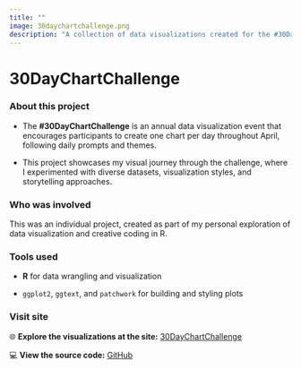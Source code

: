 ```yaml
---
title: ""
image: 30daychartchallenge.png
description: "A collection of data visualizations created for the #30DayChartChallenge, exploring different chart types, styles, and storytelling techniques in R."
---
```


# 30DayChartChallenge

### About this project

-   The **#30DayChartChallenge** is an annual data visualization event that encourages participants to create one chart per day throughout April, following daily prompts and themes.

-   This project showcases my visual journey through the challenge, where I experimented with diverse datasets, visualization styles, and storytelling approaches.

### Who was involved

This was an individual project, created as part of my personal exploration of data visualization and creative coding in R.

### Tools used

-   **R** for data wrangling and visualization

-   `ggplot2`, `ggtext`, and `patchwork` for building and styling plots

### Visit site

🌐 **Explore the visualizations at the site:** [30DayChartChallenge](https://natanast.github.io/30daychartchallenge_page/)

💻 **View the source code:** [GitHub](https://github.com/natanast/30DayChartChallenge)
